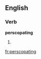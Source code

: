
==English==

===Verb===
'''perscopating'''

# {{present participle of|[[perscopate]]}}

[[fr:perscopating]]